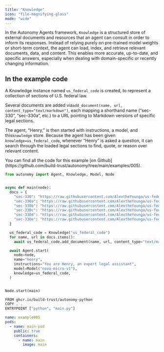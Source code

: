 ```yaml
---
title: "Knowledge"
icon: "file-magnifying-glass"
mode: "wide"
---
```


In the Autonomy Agents framework, `Knowledge` is a structured store of external documents and resources that an agent can consult in order to inform its responses. Instead of relying purely on pre-trained model weights or short-term context, the agent can load, index, and retrieve relevant documents, data, and content. This enables more accurate, up-to-date, and specific answers, especially when dealing with domain-specific or recently changing information.

## In the example code

A Knowledge instance named `us_federal_code` is created, to represent a collection of sections of U.S. federal law.

Several documents are added via`add_document(name, url, content_type="text/markdown")`, each mapping a shorthand name (“sec-330”, “sec-330a”, etc.) to a URL pointing to Markdown versions of specific legal sections.

The agent, “Henry,” is then started with instructions, a model, and this`knowledge` store. Because the agent has been given `knowledge=us_federal_code`, whenever “Henry” is asked a question, it can search through the loaded legal sections to find, quote, or reason over relevant content.

<Tip>
  You can find all the code for this example [on Github](https://github.com/build-trust/autonomy/tree/main/examples/005).
</Tip>

```python images/main/main.py
from autonomy import Agent, Knowledge, Model, Node


async def main(node):
  docs = {
    "sec-330": "https://raw.githubusercontent.com/AlextheYounga/us-federal-code/refs/heads/master/usc/title-15-commerce-and-trade/chapter-9a-weather-modification-activities-or-attempts%3B-reporting-requirement/sec-330.md",
    "sec-330a": "https://raw.githubusercontent.com/AlextheYounga/us-federal-code/refs/heads/master/usc/title-15-commerce-and-trade/chapter-9a-weather-modification-activities-or-attempts%3B-reporting-requirement/sec-330a.md",
    "sec-330b": "https://raw.githubusercontent.com/AlextheYounga/us-federal-code/refs/heads/master/usc/title-15-commerce-and-trade/chapter-9a-weather-modification-activities-or-attempts%3B-reporting-requirement/sec-330b.md",
    "sec-330c": "https://raw.githubusercontent.com/AlextheYounga/us-federal-code/refs/heads/master/usc/title-15-commerce-and-trade/chapter-9a-weather-modification-activities-or-attempts%3B-reporting-requirement/sec-330c.md",
    "sec-330d": "https://raw.githubusercontent.com/AlextheYounga/us-federal-code/refs/heads/master/usc/title-15-commerce-and-trade/chapter-9a-weather-modification-activities-or-attempts%3B-reporting-requirement/sec-330d.md",
    "sec-330e": "https://raw.githubusercontent.com/AlextheYounga/us-federal-code/refs/heads/master/usc/title-15-commerce-and-trade/chapter-9a-weather-modification-activities-or-attempts%3B-reporting-requirement/sec-330e.md",
  }

  us_federal_code = Knowledge("us_federal_code")
  for name, url in docs.items():
    await us_federal_code.add_document(name, url, content_type="text/markdown")

  await Agent.start(
    node=node,
    name="henry",
    instructions="You are Henry, an expert legal assistant",
    model=Model("nova-micro-v1"),
    knowledge=us_federal_code,
  )


Node.start(main)
```

```bash images/main/Dockerfile
FROM ghcr.io/build-trust/autonomy-python
COPY . .
ENTRYPOINT ["python", "main.py"]
```

```yaml autonomy.yaml
name: example005
pods:
  - name: main-pod
    public: true
    containers:
      - name: main
        image: main
```